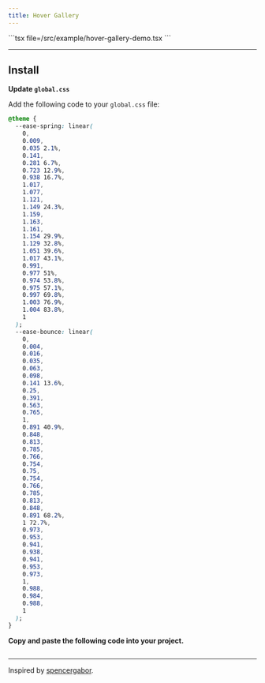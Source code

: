 ```yaml
---
title: Hover Gallery
---
```


<Tabs>
  <Tab value="Preview"><ComponentPreview name="hover-gallery-demo" /></Tab>
  <Tab value="Code">
    ```tsx file=<rootDir>/src/example/hover-gallery-demo.tsx
    ```
  </Tab>
</Tabs>

---

## Install

**Update `global.css`**

Add the following code to your `global.css` file:

```css
@theme {
  --ease-spring: linear(
    0,
    0.009,
    0.035 2.1%,
    0.141,
    0.281 6.7%,
    0.723 12.9%,
    0.938 16.7%,
    1.017,
    1.077,
    1.121,
    1.149 24.3%,
    1.159,
    1.163,
    1.161,
    1.154 29.9%,
    1.129 32.8%,
    1.051 39.6%,
    1.017 43.1%,
    0.991,
    0.977 51%,
    0.974 53.8%,
    0.975 57.1%,
    0.997 69.8%,
    1.003 76.9%,
    1.004 83.8%,
    1
  );
  --ease-bounce: linear(
    0,
    0.004,
    0.016,
    0.035,
    0.063,
    0.098,
    0.141 13.6%,
    0.25,
    0.391,
    0.563,
    0.765,
    1,
    0.891 40.9%,
    0.848,
    0.813,
    0.785,
    0.766,
    0.754,
    0.75,
    0.754,
    0.766,
    0.785,
    0.813,
    0.848,
    0.891 68.2%,
    1 72.7%,
    0.973,
    0.953,
    0.941,
    0.938,
    0.941,
    0.953,
    0.973,
    1,
    0.988,
    0.984,
    0.988,
    1
  );
}
```

**Copy and paste the following code into your project.**

```tsx file=<rootDir>/src/registry/hover-gallery.tsx
```

---

Inspired by [spencergabor](https://spencergabor.work/about).